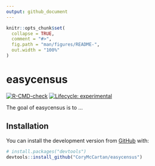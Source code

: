 ```yaml
---
output: github_document
---
```


<!-- README.md is generated from README.Rmd. Please edit that file -->

```r
knitr::opts_chunk$set(
  collapse = TRUE,
  comment = "#>",
  fig.path = "man/figures/README-",
  out.width = "100%"
)
```

# easycensus

<!-- badges: start -->
[![R-CMD-check](https://github.com/CoryMcCartan/easycensus/workflows/R-CMD-check/badge.svg)](https://github.com/CoryMcCartan/easycensus/actions)
[![Lifecycle: experimental](https://img.shields.io/badge/lifecycle-experimental-orange.svg)](https://lifecycle.r-lib.org/articles/stages.html#experimental)
<!-- badges: end -->

The goal of easycensus is to ...

## Installation

<!-- 
You can install the released version of easycensus from [CRAN](https://CRAN.R-project.org) with:

``` r
install.packages("easycensus")
```

And the development version from [GitHub](https://github.com/) with:
-->

You can install the development version from [GitHub](https://github.com/) with:

``` r
# install.packages("devtools")
devtools::install_github("CoryMcCartan/easycensus")
```
